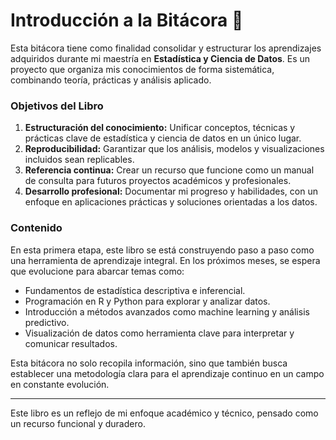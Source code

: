 # Introducción a la Bitácora 📖

Esta bitácora tiene como finalidad consolidar y estructurar los aprendizajes adquiridos durante mi maestría en **Estadística y Ciencia de Datos**. Es un proyecto que organiza mis conocimientos de forma sistemática, combinando teoría, prácticas y análisis aplicado.

### Objetivos del Libro
1. **Estructuración del conocimiento:** Unificar conceptos, técnicas y prácticas clave de estadística y ciencia de datos en un único lugar.  
2. **Reproducibilidad:** Garantizar que los análisis, modelos y visualizaciones incluidos sean replicables.  
3. **Referencia continua:** Crear un recurso que funcione como un manual de consulta para futuros proyectos académicos y profesionales.  
4. **Desarrollo profesional:** Documentar mi progreso y habilidades, con un enfoque en aplicaciones prácticas y soluciones orientadas a los datos.

### Contenido

En esta primera etapa, este libro se está construyendo paso a paso como una herramienta de aprendizaje integral. En los próximos meses, se espera que evolucione para abarcar temas como:

- Fundamentos de estadística descriptiva e inferencial.  
- Programación en R y Python para explorar y analizar datos.  
- Introducción a métodos avanzados como machine learning y análisis predictivo.  
- Visualización de datos como herramienta clave para interpretar y comunicar resultados.  


Esta bitácora no solo recopila información, sino que también busca establecer una metodología clara para el aprendizaje continuo en un campo en constante evolución.

---

Este libro es un reflejo de mi enfoque académico y técnico, pensado como un recurso funcional y duradero.